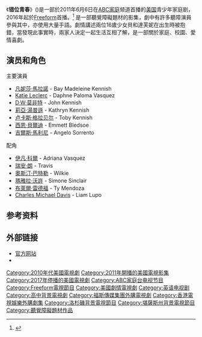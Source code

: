 {{Infobox television
| show_name            = 错位青春
| original_name        = {{lang|en|Switched at Birth}}
| image                = [[File:SwitchedAtBirthIntertitle.png|250px]]
| caption              = 
| show_name_2          = 
| genre                = 家庭剧 <br /> 青少年戏剧
| format               = 电视连续剧
| creator              = Lizzy Weiss
| developer            = 
| writer               = 
| director             = 
| creative_director    = 
| presenter            = 
| starring             = [[凡妮莎·馬拉諾|凡妮莎·馬拉諾]] <br /> [[凯蒂·勒克莱尔|凯蒂·勒克莱尔]] <br /> [[莉亞·湯普遜|莉亞·湯普遜]] <br /> [[康斯坦斯·玛丽|康斯坦斯·玛丽]] <br /> [[D·W·莫非特|D·W·莫非特]] <br /> [[卢卡斯·格拉贝尔|卢卡斯·格拉贝尔]] <br /> [[吉爾斯·馬利尼|吉爾斯·馬利尼]] <br /> [[西恩·貝爾迪|西恩·貝爾迪]]
| judges               = 
| voices               = 
| narrated             = 
| theme_music_composer = John Swihart
| opentheme            = 
| endtheme             = 
| composer             = John Swihart
| country              = {{USA}}
| language             = [[英语|英语]]<br />[[美國手語|美國手語]]
| num_seasons          = 5
| num_episodes         = 103
| list_episodes        = 
| executive_producer   = Lizzy Weiss <br /> Paul Stupin <br /> John Ziffren <br /> Becky Hartman Edwards
| producer             = David Hartle <br /> Shawn Wilt <br /> Sean Reycraft
| editor               = Peter Basinski <br /> Jill D'Agnenica <br /> Debby Germino <br /> Susan Kobata <br /> Mitchell Danton <br /> William Marrinson <br /> Nathan Easterling
| location             = 
| cinematography       = Frank Byers <br /> Russ T. Alsobrook <br /> Daryn Okada <br /> Carlos González <br /> Phil Parmet
| camera               = 
| runtime              = 42分钟
| company              = Pirates' Cove Entertainment <br /> ABC Family Original Productions <br /> Suzy B Productions
| distributor          = {{link-en|迪士尼－ABC國內電視|Disney–ABC Domestic Television}}
| channel              = [[ABC家庭|ABC家庭]]{{small|（2011–2015）}}<br/>[[Freeform|Freeform]]{{small|（2016–）}}
| picture_format       = 
| audio_format         = 
| first_run            = 
| first_aired          = {{Start date|2011|06|06}}
| last_aired           = {{End date|2017|4|11}}
| preceded_by          = 
| followed_by          = 
| related              = 
| website              = http://abcfamily.go.com/shows/switched-at-birth
| website_title        = 官方网站
| production_website   = 
| 台灣名稱             = 錯位青春
| 港澳名稱             = 我家是妳家（Star World）<br/>錯位青春（Star World、ViuTVsix）
}}
《'''错位青春'''》({{lang-en|Switched at Birth}})是一部於2011年6月6日在[[ABC家庭|ABC家庭]]频道首播的[[美国|美国]]青少年家庭剧，2016年起於[[Freeform|Freeform]]首播。<ref>{{cite web|url=http://www.deadline.com/2011/03/abc-family-expands-schedule-to-3-nights-of-original-programming/|date=March 7, 2011|title=ABC Family Expands Schedule To 3 Nights Of Original Programming|last=Andreeva|first=Nellie|work=[[Deadline.com|Deadline.com]]|accessdate=March 8, 2011|archive-date=2013-10-04|archive-url=https://web.archive.org/web/20131004224250/http://www.deadline.com/2011/03/abc-family-expands-schedule-to-3-nights-of-original-programming/|dead-url=no}}</ref> 是一部聽覺障礙題材的影集，劇中有許多聽障演員參與其中，亦使用大量手語。劇情講述兩位16歲少女貝和達芙妮在出生時被抱錯，當發現此事實時，兩家人決定一起生活互相了解，是一部關於家庭、校園、愛情喜劇。
== 演员和角色 ==
主要演員
* [[凡妮莎·馬拉諾|凡妮莎·馬拉諾]] - Bay Madeleine Kennish
* [[Katie_Leclerc|Katie Leclerc]] - Daphne Paloma Vasquez
* [[D·W·莫非特|D·W·莫非特]] - John Kennish
* [[莉亞·湯普遜|莉亞·湯普遜]] - Kathryn Kennish
* [[卢卡斯·格拉贝尔|卢卡斯·格拉贝尔]] - Toby Kennish
* [[西恩·貝爾迪|西恩·貝爾迪]] - Emmett Bledsoe
* [[吉爾斯·馬利尼|吉爾斯·馬利尼]] - Angelo Sorrento
配角
* [[伊凡·科爾|伊凡·科爾]] - Adriana Vasquez
* [[瑞安·朗|瑞安·朗]] - Travis
* [[奧斯汀·巴特勒|奧斯汀·巴特勒]] - Wilkie
* [[瑪雅拉·沃許|瑪雅拉·沃許]] - Simone Sinclair
* [[布萊爾·雷德福|布萊爾·雷德福]] - Ty Mendoza
* [[Charles_Michael_Davis|Charles Michael Davis]] - Liam Lupo

== 参考资料 ==
{{reflist}}

==外部链接==
* [http://abcfamily.go.com/shows/switched-at-birth 官方网站] {{Wayback|url=http://abcfamily.go.com/shows/switched-at-birth |date=20110826193409 }} {{en icon}}
* {{IMDb title|1758772}}

{{ABC Family}}

{{DEFAULTSORT:Switched at Birth}}
[[Category:2010年代美國電視劇|Category:2010年代美國電視劇]]
[[Category:2011年開播的美國電視影集|Category:2011年開播的美國電視影集]]
[[Category:2017年停播的美國電視劇|Category:2017年停播的美國電視劇]]
[[Category:ABC家庭台电视节目|Category:ABC家庭台电视节目]]
[[Category:Freeform電視節目|Category:Freeform電視節目]]
[[Category:美國劇情電視劇|Category:美國劇情電視劇]]
[[Category:英语电视剧|Category:英语电视剧]]
[[Category:高中背景電視劇|Category:高中背景電視劇]]
[[Category:福斯傳媒集團外購電視劇|Category:福斯傳媒集團外購電視劇]]
[[Category:香港電視娛樂外購劇集|Category:香港電視娛樂外購劇集]]
[[Category:洛杉磯背景電視節目|Category:洛杉磯背景電視節目]]
[[Category:堪薩斯州背景電視節目|Category:堪薩斯州背景電視節目]]
[[Category:聽覺障礙題材作品|Category:聽覺障礙題材作品]]